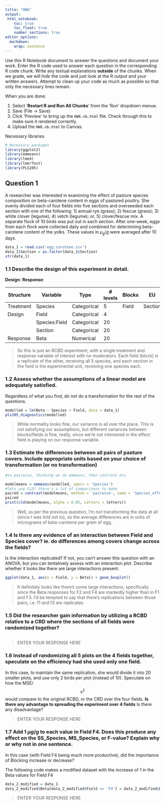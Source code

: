 ```yaml
---
title: "HW6"
output: 
 html_notebook:
    toc: true
    toc_float: true
    number_sections: true
editor_options: 
  markdown: 
    wrap: sentence
---
```


Use this R Notebook document to answer the questions and document your work.
Enter the R code used to answer each question in the corresponding R code chunk.
Write any textual explanations **outside** of the chunks.
When we grade, we will *hide* the code and just look at the R output and your written answers.
Attempt to clean up your code as much as possible so that only the necessary lines remain.

When you are done:

1.  Select '**Restart R and Run All Chunks**' from the 'Run' dropdown menue.
2.  Save (File -\> Save)
3.  Click 'Preview' to bring up the `HW6.nb.html` file. Check through this to make sure it rendered correctly.
4.  Upload the `HW6.nb.html` to Canvas.

Necessary libraries

```r
# Necessary packages 
library(ggplot2) 
library(emmeans)
library(lme4)
library(lmerTest)
library(PLS205)
```

## Question 1

A researcher was interested in examining the effect of pasture species composition on beta-carotene content in eggs of pastured poultry.
She evenly divided each of four fields into five sections and overseeded each section with one of the following: 1) annual rye (grass); 2) fescue (grass); 3) white clover (legume); 4) vetch (legume); or, 5) clover/fescue mix.
A separate flock of 10 birds was put out in each section.
After one-week, eggs from each flock were collected daily and combined for determining beta-carotene content of the yolks.
These values in $\mu_g/g$ were averaged after 10 days.

```r
data_1 = read.csv('egg_carotene.csv')
data_1$Section = as.factor(data_1$Section)
str(data_1)
```

### 1.1 Describe the design of this experiment in detail.

**Design**: **Response**:

| Structure | Variable      | Type        | \# levels | Blocks | EU      |
|-----------|---------------|-------------|-----------|--------|---------|
| Treatment | Species       | Categorical | 5         | Field  | Section |
| Design    | Field         | Categorical | 4         |        |         |
|           | Species:Field | Categorical | 20        |        |         |
|           | Section       | Categorical | 20        |        |         |
| Response  | Beta          | Numerical   | 20        |        |         |

> So this is just an RCBD experiment, with a single treatment and response variable of interest with no moderators.
> Each field (block) is a replicate of the other, receiving all 5 species, and each section in the field is the experimental unit, receiving one species each.

### 1.2 Assess whether the assumptions of a linear model are adequately satisfied.

Regardless of what you find, do not do a transformation for the rest of the questions.

```r
modelled = lm(Beta ~ Species + Field, data = data_1)
pls205_diagnostics(modelled)
```

> While normality looks fine, our variance is all over the place.
> This is not satisfying our assumptions, but different variances between blocks/fields is fine, really, since we're not interested in the effect field is playing on our response variable.

### 1.3 Estimate the differences between all pairs of pasture covers. Include appropriate units based on your choice of transformation (or no transformation)

```r
#so pairwise, thinking we do emmeans, then contrast etc

modelmeans = emmeans(modelled, specs = 'Species')
#lets use CLD? there's a lot of comparisons to make
paired = contrast(modelmeans, method = 'pairwise', name = 'Species_effect_on_beta')
paired
print(cld(modelmeans, alpha = 0.05, Letters = letters))
```

> Well, as per the previous question, I'm not transforming the data at all (since I was told not to), so the average differences are in units of micrograms of beta-carotene per gram of egg.

### 1.4 Is there any evidence of an interaction between Field and Species cover? ie. do differences among covers change across the fields?

Is the interaction replicated?
If not, you can't answer this question with an ANOVA, but you can tentatively assess with an interaction plot.
Describe whether it looks like there are large interactions present.

```r
ggplot(data_1, aes(x = Field, y = Beta)) + geom_boxplot()
```

> It definitely looks like there's some large interactions, specifically since the Beta responses for F2 and F4 are markedly higher than in F1 and F3.
> I'd be tempted to say that there's replications between those pairs, i.e. f1 and f3 are replicates

### 1.5 Did the researcher gain information by utilizing a RCBD relative to a CRD where the sections of all fields were randomized together?

```r
```

> ENTER YOUR RESPONSE HERE

### 1.6 Instead of randomizing all 5 plots on the 4 fields together, speculate on the efficiency had she used only one field.

In this case, to maintain the same replication, she would divide it into 20 smaller plots, and use only 2 birds per plot (instead of 10).
Speculate on how the MSE/$$s^2$$ would compare to the original RCBD, or the CRD over the four fields.
**Is there any advantage to spreading the experiment over 4 fields** Is there any disadvantage?

> ENTER YOUR RESPONSE HERE

### 1.7 Add 1 $\mu g/g$ to each value in Field F4. Does this produce any effect on the SS_Species, MS_Species, or F-value? Explain why or why not in one sentence.

In this case (with Field F4 being much more productive), did the importance of Blocking increase or decrease?

The following code makes a modified dataset with the increase of 1 in the Beta values for Field F4

```r
data_2_modified = data_1
data_2_modified$Beta[data_2_modified$Field == 'F4'] = data_2_modified$Beta[data_2_modified$Field == 'F4'] + 1
```

> ENTER YOUR RESPONSE HERE
